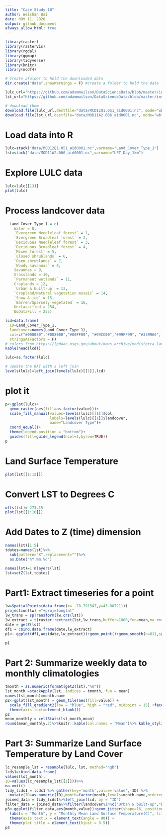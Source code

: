 ```yaml
---
title: "Case Study 10"
author: Weishan Bai
date: NOV 11, 2020
output: github_document
always_allow_html: true
---
```


```r
library(raster)
library(rasterVis)
library(rgdal)
library(ggmap)
library(tidyverse)
library(knitr)
library(ncdf4)
```

```r
# Create afolder to hold the downloaded data
dir.create("data",showWarnings = F) #create a folder to hold the data

lulc_url="https://github.com/adammwilson/DataScienceData/blob/master/inst/extdata/appeears/MCD12Q1.051_aid0001.nc?raw=true"
lst_url="https://github.com/adammwilson/DataScienceData/blob/master/inst/extdata/appeears/MOD11A2.006_aid0001.nc?raw=true"

# download them
download.file(lulc_url,destfile="data/MCD12Q1.051_aid0001.nc", mode="wb")
download.file(lst_url,destfile="data/MOD11A2.006_aid0001.nc", mode="wb")
```
# Load data into R
```r
lulc=stack("data/MCD12Q1.051_aid0001.nc",varname="Land_Cover_Type_1")
lst=stack("data/MOD11A2.006_aid0001.nc",varname="LST_Day_1km")
```
# Explore LULC data
```r
lulc=lulc[[13]]
plot(lulc)
```
# Process landcover data
```r
  Land_Cover_Type_1 = c(
    Water = 0, 
    `Evergreen Needleleaf forest` = 1, 
    `Evergreen Broadleaf forest` = 2,
    `Deciduous Needleleaf forest` = 3, 
    `Deciduous Broadleaf forest` = 4,
    `Mixed forest` = 5, 
    `Closed shrublands` = 6,
    `Open shrublands` = 7,
    `Woody savannas` = 8, 
    Savannas = 9,
    Grasslands = 10,
    `Permanent wetlands` = 11, 
    Croplands = 12,
    `Urban & built-up` = 13,
    `Cropland/Natural vegetation mosaic` = 14, 
    `Snow & ice` = 15,
    `Barren/Sparsely vegetated` = 16, 
    Unclassified = 254,
    NoDataFill = 255)

lcd=data.frame(
  ID=Land_Cover_Type_1,
  landcover=names(Land_Cover_Type_1),
  col=c("#000080","#008000","#00FF00", "#99CC00","#99FF99", "#339966", "#993366", "#FFCC99", "#CCFFCC", "#FFCC00", "#FF9900", "#006699", "#FFFF00", "#FF0000", "#999966", "#FFFFFF", "#808080", "#000000", "#000000"),
  stringsAsFactors = F)
# colors from https://lpdaac.usgs.gov/about/news_archive/modisterra_land_cover_types_yearly_l3_global_005deg_cmg_mod12c1
kable(head(lcd))

lulc=as.factor(lulc)

# update the RAT with a left join
levels(lulc)=left_join(levels(lulc)[[1]],lcd)
```
# plot it 
```r
p<-gplot(lulc)+
  geom_raster(aes(fill=as.factor(value)))+
  scale_fill_manual(values=levels(lulc)[[1]]$col,
                    labels=levels(lulc)[[1]]$landcover,
                    name="Landcover Type")+
  coord_equal()+
  theme(legend.position = "bottom")+
  guides(fill=guide_legend(ncol=1,byrow=TRUE))
p

```
# Land Surface Temperature
```r
plot(lst[[1:12]])
```
# Convert LST to Degrees C
```r
offs(lst)=-273.15
plot(lst[[1:10]])
```
# Add Dates to Z (time) dimension
```r
names(lst)[1:5]
tdates=names(lst)%>%
  sub(pattern="X",replacement="")%>%
  as.Date("%Y.%m.%d")

names(lst)=1:nlayers(lst)
lst=setZ(lst,tdates)
```
# Part1: Extract timeseries for a point
```r
lw=SpatialPoints(data.frame(x= -78.791547,y=43.007211))
projection(lw) ="+proj=longlat"
lw_trans = spTransform(lw,crs(lst))
lw_extract = t(raster::extract(lst,lw_trans,buffer=1000,fun=mean,na.rm=T))
date = getZ(lst)
df1 = cbind.data.frame(date,lw_extract)
p1<- ggplot(df1,aes(date,lw_extract))+geom_point()+geom_smooth(n=811,span=0.05)+ labs(x = "date", y = "Monthly Mean Land Surface Temperature")

p1
```
# Part 2: Summarize weekly data to monthly climatologies
```r
tmonth = as.numeric(format(getZ(lst),"%m"))
lst_month =stackApply(lst, indices = tmonth, fun = mean)
names(lst_month)=month.name
p2<-gplot(lst_month) + geom_tile(aes(fill=value)) + 
  scale_fill_gradient2(low = "blue", high = "red", midpoint = 15) +facet_wrap(~variable)+
  theme(axis.text=element_blank())
p2
mean_monthly = cellStats(lst_month,mean)
round(mean_monthly,2)%>%knitr::kable(col.names = "Mean")%>% kable_styling(bootstrap_options = "striped")
```
# Part 3: Summarize Land Surface Temperature by Land Cover
```r
lc_resample_lst = resample(lulc, lst, method="ngb")
lcds1=cbind.data.frame(
values(lst_month),
ID=values(lc_resample_lst[[1]]))%>%
na.omit()
tidy_lcds1 = lcds1 %>% gather(key='month',value='value',-ID) %>%
  mutate(ID=as.numeric(ID),month=factor(month,levels=month.name,ordered=T)) 
joined_data = tidy_lcds1%>%left_join(lcd, by = "ID")
filter_data = joined_data%>%filter(landcover%in%c("Urban & built-up","Deciduous Broadleaf forest"))
p3<-ggplot(filter_data,aes(month,value))+geom_jitter(shape=16, position=position_jitter(0.2))+ facet_wrap(~landcover)+ geom_violin(aes(fill=value),colour = "red", fill = "grey")+
  labs(x = "Month", y = "Monthly Mean Land Surface Temperature(C)", title = "Land Surface Temperature in Urban and Forest") +
  theme(axis.text.x = element_text(angle = 90)) +
  theme(plot.title = element_text(hjust = 0.5))
p3
```
